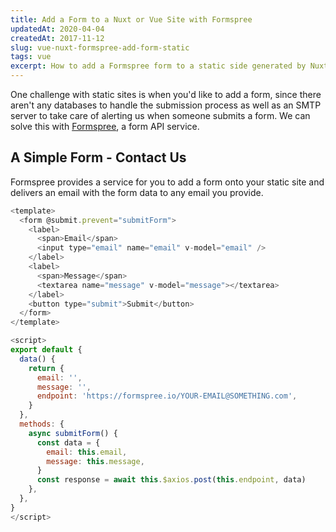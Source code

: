 ```yaml
---
title: Add a Form to a Nuxt or Vue Site with Formspree
updatedAt: 2020-04-04
createdAt: 2017-11-12
slug: vue-nuxt-formspree-add-form-static
tags: vue
excerpt: How to add a Formspree form to a static side generated by Nuxt.js and Vue.js.
---
```


One challenge with static sites is when you'd like to add a form, since there aren't any databases to handle the submission process as well as an SMTP server to take care of alerting us when someone submits a form. We can solve this with [Formspree](https://formspree.io/), a form API service.

## A Simple Form - Contact Us

Formspree provides a service for you to add a form onto your static site and delivers an email with the form data to any email you provide.

```javascript
<template>
  <form @submit.prevent="submitForm">
    <label>
      <span>Email</span>
      <input type="email" name="email" v-model="email" />
    </label>
    <label>
      <span>Message</span>
      <textarea name="message" v-model="message"></textarea>
    </label>
    <button type="submit">Submit</button>
  </form>
</template>

<script>
export default {
  data() {
    return {
      email: '',
      message: '',
      endpoint: 'https://formspree.io/YOUR-EMAIL@SOMETHING.com',
    }
  },
  methods: {
    async submitForm() {
      const data = {
        email: this.email,
        message: this.message,
      }
      const response = await this.$axios.post(this.endpoint, data)
    },
  },
}
</script>
```
